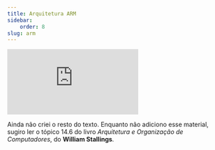 ```yaml
---
title: Arquitetura ARM
sidebar:
    order: 8
slug: arm
---
```


<div style={{ textAlign: 'center' }}>
    <iframe 
        style={{
            display: 'block',
            margin: 'auto',
            width: '100%',
            height: '50vh',
        }}
        src="https://www.youtube.com/embed/nIwdhPOVOUk" 
        frameborder="0" 
        allowFullScreen>
    </iframe>
</div>

Ainda não criei o resto do texto. Enquanto não adiciono esse material, sugiro
ler o tópico 14.6 do livro *Arquitetura e Organização de Computadores*, do
**William Stallings**.
